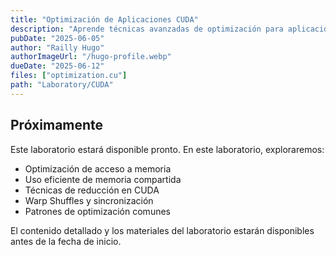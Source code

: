 ```yaml
---
title: "Optimización de Aplicaciones CUDA"
description: "Aprende técnicas avanzadas de optimización para aplicaciones CUDA. Explora el uso eficiente de la memoria compartida, warp shuffles y estrategias de reducción."
pubDate: "2025-06-05"
author: "Railly Hugo"
authorImageUrl: "/hugo-profile.webp"
dueDate: "2025-06-12"
files: ["optimization.cu"]
path: "Laboratory/CUDA"
---
```



## Próximamente

Este laboratorio estará disponible pronto. En este laboratorio, exploraremos:

- Optimización de acceso a memoria
- Uso eficiente de memoria compartida
- Técnicas de reducción en CUDA
- Warp Shuffles y sincronización
- Patrones de optimización comunes

<Alert type="info">
  El contenido detallado y los materiales del laboratorio estarán disponibles antes de la fecha de inicio.
</Alert> 